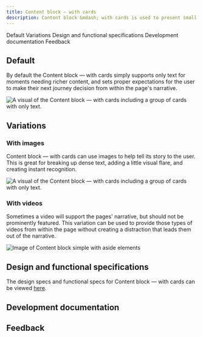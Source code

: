 ```yaml
---
title: Content block – with cards
description: Content block &mdash; with cards is used to present small self-contained pieces of information as cards. Use this when the cards are part of the main narrative, as opposed to secondary links or resources.
---
```



<ComponentDescription name="Content block - with cards" type="layout" />

<AnchorLinks>

<AnchorLink>Default</AnchorLink>
<AnchorLink>Variations</AnchorLink>
<AnchorLink>Design and functional specifications</AnchorLink>
<AnchorLink>Development documentation</AnchorLink>
<AnchorLink>Feedback</AnchorLink>
    
</AnchorLinks>

## Default

By default the Content block &mdash; with cards simply supports only text for moments needing richer content, and sets proper expectations for the user to make their next journey decision from within the page's narrative.

![A visual of the Content block &mdash; with cards including a group of cards with only text.](../../images/pattern/content-block-with-cards/content-block-with-cards.jpg)

## Variations

### With images
Content block &mdash; with cards can use images to help tell its story to the user. This is great for breaking up dense text, adding a little visual flare, and creating instant recognition.

![A visual of the Content block &mdash; with cards including a group of cards with only text.](../../images/pattern/content-block-with-cards/content-block-with-cards-with-images.jpg)

### With videos 
Sometimes a video will support the pages' narrative, but should not be prominently featured. This variation can be used to provide those types of videos from within the page without creating a distraction that leads them out of the narrative.

![Image of Content block simple with aside elements](../../images/pattern/content-block-with-cards/content-block-with-cards-with-videos.jpg)

## Design and functional specifications

The design specs and functional specs for Content block &mdash; with cards can be viewed <a href="https://ibm.ent.box.com/folder/111084561933" target="_blank">here</a>.

## Development documentation

<ComponentStatus name="Content block - with cards" type="layout" />

## Feedback

<ComponentFeedback />
